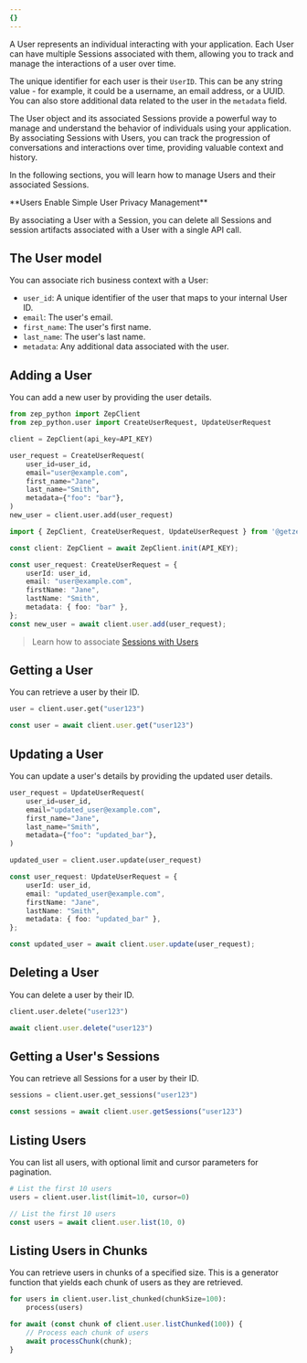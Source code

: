 ```yaml
---
{}
---
```


A User represents an individual interacting with your application. Each User can have multiple Sessions associated
with them, allowing you to track and manage the interactions of a user over time.

The unique identifier for each user is their `UserID`. This can be any string value - for example, it could be a
username, an email address, or a UUID. You can also store additional data related to the user in the `metadata` field.

The User object and its associated Sessions provide a powerful way to manage and understand the behavior of
individuals using your application. By associating Sessions with Users, you can track the progression of
conversations and interactions over time, providing valuable context and history.

In the following sections, you will learn how to manage Users and their associated Sessions.

<Note>
**Users Enable Simple User Privacy Management**

By associating a User with a Session, you can delete all Sessions and session artifacts associated with a User
with a single API call.
</Note>

## The User model

You can associate rich business context with a User:

- `user_id`: A unique identifier of the user that maps to your internal User ID.
- `email`: The user's email.
- `first_name`: The user's first name.
- `last_name`: The user's last name.
- `metadata`: Any additional data associated with the user.

## Adding a User

You can add a new user by providing the user details.
<Tabs group="users">

<Tab title="Python" group-key="python">

```python
from zep_python import ZepClient
from zep_python.user import CreateUserRequest, UpdateUserRequest

client = ZepClient(api_key=API_KEY)

user_request = CreateUserRequest(
    user_id=user_id,
    email="user@example.com",
    first_name="Jane",
    last_name="Smith",
    metadata={"foo": "bar"},
)
new_user = client.user.add(user_request)
```
</Tab>
<Tab title="Typescript" group-key="ts">

```typescript
import { ZepClient, CreateUserRequest, UpdateUserRequest } from '@getzep/zep-js';

const client: ZepClient = await ZepClient.init(API_KEY);

const user_request: CreateUserRequest = {
    userId: user_id,
    email: "user@example.com",
    firstName: "Jane",
    lastName: "Smith",
    metadata: { foo: "bar" },
};
const new_user = await client.user.add(user_request);
```
</Tab>
</Tabs>


> Learn how to associate [Sessions with Users](chat-history-memory/sessions)

## Getting a User

You can retrieve a user by their ID.
<Tabs group="users">

<Tab title="Python" group-key="python">

```python
user = client.user.get("user123")
```
</Tab>
<Tab title="Typescript" group-key="ts">

```typescript
const user = await client.user.get("user123")
```
</Tab>
</Tabs>


## Updating a User

You can update a user's details by providing the updated user details.
<Tabs group="users">

<Tab title="Python" group-key="python">

```python
user_request = UpdateUserRequest(
    user_id=user_id,
    email="updated_user@example.com",
    first_name="Jane",
    last_name="Smith",
    metadata={"foo": "updated_bar"},
)

updated_user = client.user.update(user_request)
```
</Tab>
<Tab title="Typescript" group-key="ts">

```typescript
const user_request: UpdateUserRequest = {
    userId: user_id,
    email: "updated_user@example.com",
    firstName: "Jane",
    lastName: "Smith",
    metadata: { foo: "updated_bar" },
};

const updated_user = await client.user.update(user_request);
```
</Tab>
</Tabs>


## Deleting a User

You can delete a user by their ID.
<Tabs group="users">

<Tab title="Python" group-key="python">

```python
client.user.delete("user123")
```
</Tab>
<Tab title="Typescript" group-key="ts">

```typescript
await client.user.delete("user123")
```
</Tab>
</Tabs>


## Getting a User's Sessions

You can retrieve all Sessions for a user by their ID.

<Tabs group="users">
<Tab title="Python" group-key="python">

```python
sessions = client.user.get_sessions("user123")
```
</Tab>
<Tab title="Typescript" group-key="ts">

```typescript
const sessions = await client.user.getSessions("user123")
```
</Tab>
</Tabs>


## Listing Users

You can list all users, with optional limit and cursor parameters for pagination.
<Tabs group="users">

<Tab title="Python" group-key="python">

```python
# List the first 10 users
users = client.user.list(limit=10, cursor=0)
```
</Tab>
<Tab title="Typescript" group-key="ts">

```typescript
// List the first 10 users
const users = await client.user.list(10, 0)
```
</Tab>
</Tabs>


## Listing Users in Chunks

You can retrieve users in chunks of a specified size. This is a generator function that yields each chunk of users as
they are retrieved.
<Tabs group="users">
<Tab title="Python" group-key="python">

```python
for users in client.user.list_chunked(chunkSize=100):
    process(users)
```
</Tab>
<Tab title="Typescript" group-key="ts">

```typescript
for await (const chunk of client.user.listChunked(100)) {
    // Process each chunk of users
    await processChunk(chunk);
}
```
</Tab>
</Tabs>


